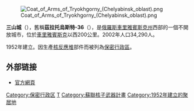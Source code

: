 {{coord|54|48|N|58|27|E|display=title}}
[[File:Coat_of_Arms_of_Tryokhgorny_(Chelyabinsk_oblast).png|right]]

'''三山城'''（{{lang-ru|Трёхго́рный}}），舊稱'''茲拉托烏斯特-36'''（{{lang|ru|Златоуст-36}}），是[[俄羅斯|俄羅斯]][[車里雅賓斯克州|車里雅賓斯克州]]西部的一個不開放城市，位於[[車里雅賓斯克|車里雅賓斯克]]以西200公里。2002年人口34,290人。

1952年建立。因生產[[核反應堆|核反應堆]]部件而被列為[[保密行政區|保密行政區]]。

== 外部链接 ==
* [https://web.archive.org/web/20031029210940/http://admin.trg.ru/ 官方網頁]

{{Closed cities of Russia}}
{{車里雅賓斯克州城市}}

[[Category:保密行政区|Category:保密行政区]]
[[Category:車里雅賓斯克州城市|Т]]
[[Category:蘇聯核子武器計畫|Category:蘇聯核子武器計畫]]
[[Category:1952年建立的聚居地|Category:1952年建立的聚居地]]